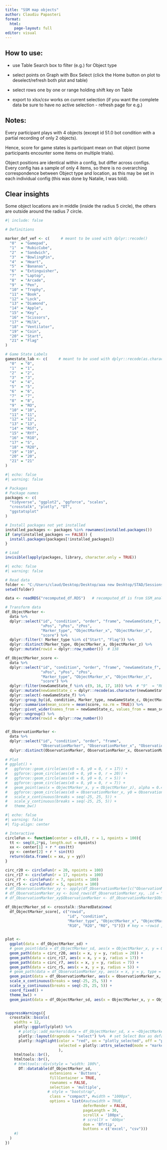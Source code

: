 ```yaml
---
title: "SSM map objects"
author: Claudiu Papasteri
format: 
  html:
    page-layout: full
editor: visual
---
```


## How to use:

-   use Table Search box to filter (e.g.) for Object type

-   select points on Graph with Box Select (click the Home button on plot to deselect/refresh both plot and table)

-   select rows one by one or range holding shift key on Table

-   export to xlsx/csv works on current selection (if you want the complete data be sure to have no active selection - refresh page for e.g.)

## Notes:

Every participant plays with 4 objects (except id 51.0 bot condition with a partial recording of only 2 objects).

Hence, score for game states is participant mean on that object (some participants encounter some items on multiple trials).

Object positions are identical within a config, but differ across configs. Every config has a sample of only 4 items, so there is no overarching correspondence between Object type and location, as this may be set in each individual config (this was done by Natalie, I was told).

## Clear insights

Some object locations are in middle (inside the radius 5 circle), the others are outside around the radius 7 circle.

```r
#| include: false

# Definitions

marker_def_vef <- c(     # meant to be used with dplyr::recode() 
  "0"  = "Gamepad", 
  "1"  = "RubicCube", 
  "2"  = "Sandwich", 
  "3"  = "BowlingPin", 
  "4"  = "Heart", 
  "5"  = "Bananas", 
  "6"  = "Extinguisher", 
  "7"  = "Laptop", 
  "8"  = "Arcade", 
  "9"  = "Pen", 
  "10" = "Trophy", 
  "11" = "Book", 
  "12" = "Lock", 
  "13" = "Diamond", 
  "14" = "Apple", 
  "15" = "Key", 
  "16" = "Scissors", 
  "17" = "Milk", 
  "18" = "Ventilator", 
  "19" = "Coin", 
  "20" = "Start", 
  "21" = "Flag"
)

# Game State Labels
gamestate_lab <- c(     # meant to be used with dplyr::recode(as.character(newGameState_f), !!!gamestate_lab) 
  "0"  = "0", 
  "1"  = "1", 
  "2"  = "2", 
  "3"  = "3", 
  "4"  = "4", 
  "5"  = "5", 
  "6"  = "6", 
  "7"  = "7", 
  "8"  = "8", 
  "9"  = "RO", 
  "10" = "10", 
  "11" = "11", 
  "12" = "12", 
  "13" = "13", 
  "14" = "RSf",  
  "15" = "RYf", 
  "16" = "R1O",
  "17" = "S", 
  "18" = "R2O", 
  "19" = "19", 
  "20" = "20", 
  "21" = "21"
)
```

```r
#| echo: false
#| warning: false

# Packages
# Package names
packages <- c(
  "tidyverse", "ggplot2", "ggforce", "scales",
  "crosstalk", "plotly", "DT",
  "ggstatsplot"
)

# Install packages not yet installed
installed_packages <- packages %in% rownames(installed.packages())
if (any(installed_packages == FALSE)) {
  install.packages(packages[!installed_packages])
}

# Load
invisible(lapply(packages, library, character.only = TRUE))
```

```r
#| echo: false
#| warning: false

# Read data
folder <- "C:/Users/claud/Desktop/Desktop/aaa new Desktop/STAD/Sessions_SSM_Clean/Clean_Sessions_01.09-24.11.2022/ssm_map"
setwd(folder)

data <- readRDS("recomputed_df.RDS")   # recomputed_df is from SSM_analyses_v2_nooutlier.R (without outlier exclusion)

# Transform data
df_ObjectMarker <-
  data %>%
  dplyr::select("id", "condition", "order", "frame", "newGameState_f",
                "xPos", "yPos", "zPos",
                "Marker_type", "ObjectMarker_x", "ObjectMarker_z",
                "score") %>%
  dplyr::filter(! Marker_type %in% c("Start", "Flag")) %>%
  dplyr::distinct(Marker_type, ObjectMarker_x, ObjectMarker_z) %>%
  dplyr::mutate(rowid = dplyr::row_number())  # 138

df_ObjectMarker_score <- 
  data %>%
  dplyr::select("id", "condition", "order", "frame", "newGameState_f",
                "xPos", "yPos", "zPos",
                "Marker_type", "ObjectMarker_x", "ObjectMarker_z",
                "score") %>%
  dplyr::filter(newGameState_f %in% c(9, 16, 17, 18)) %>%  # "9"  = "RO", "16" = "R1O", "17" = "S", "18" = "R2O" 
  dplyr::mutate(newGameState_c = dplyr::recode(as.character(newGameState_f), !!!gamestate_lab))  %>%
  dplyr::select(-newGameState_f) %>%
  dplyr::group_by(id, condition, Marker_type, newGameState_c, ObjectMarker_x, ObjectMarker_z) %>%
  dplyr::summarise(mean_score = mean(score, na.rm = TRUE)) %>%
  tidyr::pivot_wider(names_from = newGameState_c, values_from = mean_score) %>%  # id 51.0 bot has only 2 objects => 488/4=122
  dplyr::ungroup() %>%
  dplyr::mutate(rowid = dplyr::row_number()) 


df_ObservationMarker <- 
  data %>%
  dplyr::select("id", "condition", "order", "frame", 
                "ObservationMarker", "ObservationMarker_x", "ObservationMarker_z") %>%
  dplyr::distinct(ObservationMarker, ObservationMarker_x, ObservationMarker_z)   # 12 constant Observation points
  
# Plot
# ggplot() +
#   ggforce::geom_circle(aes(x0 = 0, y0 = 0, r = 17)) +
#   ggforce::geom_circle(aes(x0 = 0, y0 = 0, r = 20)) +
#   ggforce::geom_circle(aes(x0 = 0, y0 = 0, r = 5)) +
#   ggforce::geom_circle(aes(x0 = 0, y0 = 0, r = 7)) +
#   geom_point(aes(x = ObjectMarker_x, y = ObjectMarker_z), alpha = 0.4, data = df_ObjectMarker) +
#   ggforce::geom_circle(aes(x0 = ObservationMarker_x, y0 = ObservationMarker_z, r = 1), data = df_ObservationMarker) +
#   scale_x_continuous(breaks = seq(-25, 25, 5)) +
#   scale_y_continuous(breaks = seq(-25, 25, 5)) +
#   theme_bw()
```



```r
#| echo: false
#| warning: false
#| fig-align: center

# Interactive
circleFun <- function(center = c(0,0), r = 1, npoints = 100){
  tt <- seq(0,2*pi, length.out = npoints)
  xx <- center[1] + r * cos(tt)
  yy <- center[2] + r * sin(tt)
  return(data.frame(x = xx, y = yy))
}

circ_r20 <- circleFun(r = 20, npoints = 100)
circ_r17 <- circleFun(r = 17, npoints = 100)
circ_r7 <- circleFun(r = 7, npoints = 100)
circ_r5 <- circleFun(r = 5, npoints = 100)
# df_ObservationMarker_xy <- apply(df_ObservationMarker[c("ObservationMarker_x", "ObservationMarker_z")], 1, circleFun)
# df_ObservationMarker_xy <- bind_rows(df_ObservationMarker_xy, .id = "column_label")
# df_ObservationMarker_xy$ObservationMarker <- df_ObservationMarker$ObservationMarker[as.numeric(df_ObservationMarker_xy$column_label)]

df_ObjectMarker_sd <- crosstalk::SharedData$new(
  df_ObjectMarker_score[, c("rowid",
                            "id", "condition",      
                            "Marker_type", "ObjectMarker_x", "ObjectMarker_z",
                            "R1O", "R2O", "RO", "S")]) # key = ~rowid , group = "group"
                                              

plot <- 
  ggplot(data = df_ObjectMarker_sd) +
  # geom_point(data = df_ObjectMarker_sd, aes(x = ObjectMarker_x, y = ObjectMarker_z, type = Marker_type), alpha = 0.4) +
  geom_path(data = circ_r20, aes(x = x, y = y, radius = 20)) +
  geom_path(data = circ_r17, aes(x = x, y = y, radius = 17)) +
  geom_path(data = circ_r7, aes(x = x, y = y, radius = 7)) +
  geom_path(data = circ_r5, aes(x = x, y = y, radius = 5)) +
  # geom_path(data = df_ObservationMarker_xy, aes(x = x, y = y, type = ObservationMarker)) +
  geom_point(data = df_ObservationMarker, aes(x = ObservationMarker_x, y = ObservationMarker_z, type = ObservationMarker), size = 3) +
  scale_x_continuous(breaks = seq(-25, 25, 5)) +
  scale_y_continuous(breaks = seq(-25, 25, 5)) +
  coord_fixed() +
  theme_bw() +
  geom_point(data = df_ObjectMarker_sd, aes(x = ObjectMarker_x, y = ObjectMarker_z, type = Marker_type), color = "gray")


suppressWarnings({
  crosstalk::bscols(
    widths = 12,
    plotly::ggplotly(plot) %>% 
      # plotly::add_markers(data = df_ObjectMarker_sd, x = ~ObjectMarker_x, y = ~ObjectMarker_z, bla = ~Marker_type) %>%
      plotly::layout(dragmode = "select") %>%  # set Select Box as default tool
      plotly::highlight(color = "red", on = "plotly_selected", off = "plotly_relayout",
                        selected = plotly::attrs_selected(mode = "markers")
                        ),
    htmltools::br(),
    htmltools::br(),
    # htmltools::div(style = "width: 100%", 
      DT::datatable(df_ObjectMarker_sd,
                    extensions = 'Buttons',
                    fillContainer = TRUE,
                    rownames = FALSE,
                    selection = 'multiple',
                   # style = "bootstrap", 
                    class = "compact", #width = "1000px",
                    options = list(#autowidth = TRUE,
                                   deferRender = FALSE,
                                   pageLength = 30,
                                   scrollX = '100px',
                                   # scrollY = '400px'
                                   dom = 'Bfrtip',
                                   buttons = c('excel', "csv")))
    #)
  )
})  
```
